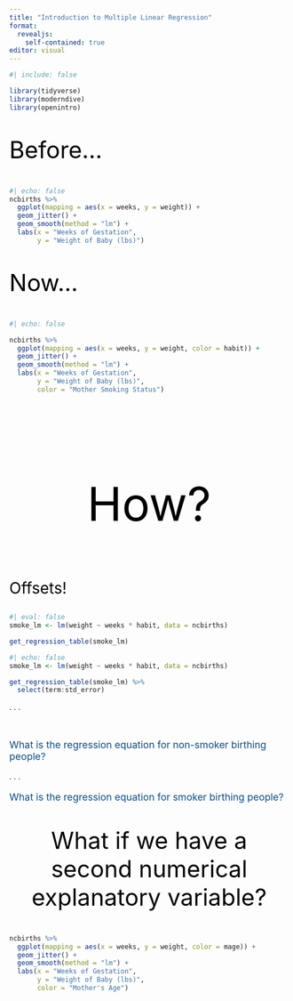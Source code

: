 ```yaml
---
title: "Introduction to Multiple Linear Regression"
format: 
  revealjs:
    self-contained: true
editor: visual
---
```


```r
#| include: false

library(tidyverse)
library(moderndive)
library(openintro)

```

##  {background-color="#D4D4D4"}

::: {style="font-size: 3em; color: #000000;"}
Before...
:::

```r
#| echo: false
ncbirths %>% 
  ggplot(mapping = aes(x = weeks, y = weight)) + 
  geom_jitter() + 
  geom_smooth(method = "lm") +
  labs(x = "Weeks of Gestation", 
       y = "Weight of Baby (lbs)")

```


##  {background-color="#D4D4D4"}

::: {style="font-size: 3em; color: #000000;"}
Now...
:::


```r
#| echo: false

ncbirths %>% 
  ggplot(mapping = aes(x = weeks, y = weight, color = habit)) + 
  geom_jitter() + 
  geom_smooth(method = "lm") +
  labs(x = "Weeks of Gestation", 
       y = "Weight of Baby (lbs)", 
       color = "Mother Smoking Status")

```


##  {background-color="#B6CADA"}

</br>
</br>
<center>
::: {style="font-size: 6em; color: #000000;"}
How?
:::
</center>

##  {background-color="#D4D4D4"}

::: {style="font-size: 2em; color: #000000;"}
Offsets!
:::

```r
#| eval: false
smoke_lm <- lm(weight ~ weeks * habit, data = ncbirths)

get_regression_table(smoke_lm)

```

```r
#| echo: false
smoke_lm <- lm(weight ~ weeks * habit, data = ncbirths)

get_regression_table(smoke_lm) %>% 
  select(term:std_error)
```

. . .

</br>

::: {style="font-size: 1.25em; color: #0F4C81;"}
What is the regression equation for non-smoker birthing people?
:::

. . .

::: {style="font-size: 1.25em; color: #0F4C81;"}
What is the regression equation for smoker birthing people?
:::

##  {background-color="#B6CADA"}

<center>
::: {style="font-size: 3em; color: #000000;"}
What if we have a second numerical explanatory variable?
:::
</center>

##  {background-color="#D4D4D4"}

```r
ncbirths %>% 
  ggplot(mapping = aes(x = weeks, y = weight, color = mage)) + 
  geom_jitter() + 
  geom_smooth(method = "lm") +
  labs(x = "Weeks of Gestation", 
       y = "Weight of Baby (lbs)", 
       color = "Mother's Age")

```


